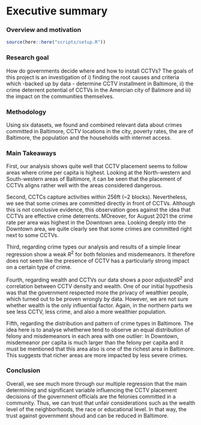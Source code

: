 # Executive summary {.tabset}

### Overview and motivation

```r
source(here::here("scripts/setup.R"))
```

### Research goal 

How do governments decide where and how to install CCTVs? The goals of this project is an investigation of i) finding the root causes and criteria which -backed up by data - determine CCTV installment in Baltimore, ii) the crime deterrent potential of CCTVs in the Amercian city of Balimore and iii) the impact on the communities themselves. 

### Methodology

Using six datasets, we found and combined relevant data about crimes committed in Baltimore, CCTV locations in the city, poverty rates, the are of Baltimore, the population and the households with internet access.

### Main Takeaways

First, our analysis shows quite well that CCTV placement seems to follow areas where crime per capita is highest. Looking at the North-western and South-western areas of Baltimore, it can be seen that the placement of CCTVs aligns rather well with the areas considered dangerous.

Second, CCTCs capture activities within 256ft (~2 blocks). Nevertheless, we see that some crimes are committed directly in front of CCTVs. Although this is not conclusive evidence, this observation goes against the idea that CCTVs are effective crime deterrents. MOreover, for August 2021 the crime rate per area was highest in the Downtown area.  Looking deeply into the Downtown area, we quite clearly see that some crimes are committed right next to some CCTVs. 

Third, regarding crime types our analysis and results of a simple linear regression show a weak $R^2$ for both felonies and misdemeanors. It therefore does not seem like the presence of CCTV has a particularly strong impact on a certain type of crime. 

Fourth, regarding wealth and CCTVs our data shows a poor $adjusted R^2$ and correlation between CCTV density and wealth. One of our initial hypothesis was that the government respected more the privacy of wealthier people, which turned out to be proven wrongly by data. However, we are not sure whether wealth is the only influential factor. Again, in the northern parts we see less CCTV, less crime, and also a more wealthier population.

Fifth, regarding the distribution and pattern of crime types in Baltimore. The idea here is to analyse whetherwe tend to observe an equal distribution of felony and misdemeanors in each area with one outlier: In Downtown, misdemeanor per capita is much larger than the felony per capita and it must be mentioned that this area also is one of the richest area in Baltimore. This suggests that richer areas are more impacted by less severe crimes.


### Conclusion

Overall, we see much more through our multiple regression that the main determining and significant variable influencing the CCTV placement decisions of the government officials are the felonies committed in a community. Thus, we can trust that unfair considerations such as the wealth level of the neighborhoods, the race or educational level. In that way, the trust against government shoud and can be reduced in Baltimore. 